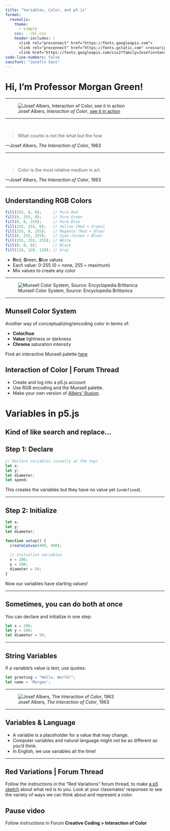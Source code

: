 ```yaml
---
title: "Variables, Color, and p5.js"
format:
  revealjs:
    theme: 
      - simple
    css: ../bl.css
    header-includes: |
      <link rel="preconnect" href="https://fonts.googleapis.com">
      <link rel="preconnect" href="https://fonts.gstatic.com" crossorigin>
      <link href="https://fonts.googleapis.com/css2?family=Josefin+Sans:ital,wght@0,100..700;1,100..700&display=swap" rel="stylesheet">
code-line-numbers: false
sansfont: "Josefin Sans"
---
```


# Hi, I'm Professor Morgan Green!

---

![Josef Albers, *Interaction of Color*, [see it in action](https://vimeo.com/420347790)](albers.jpg)

---

<br>

> What counts is not the what but the how

—Josef Albers, *The Interaction of Color*, 1963

---


<br>

> Color is the most relative medium in art. 

—Josef Albers, *The Interaction of Color*, 1963

---


## Understanding RGB Colors {.smaller}

```javascript
fill(255, 0, 0);     // Pure Red
fill(0, 255, 0);     // Pure Green  
fill(0, 0, 255);     // Pure Blue
fill(255, 255, 0);   // Yellow (Red + Green)
fill(255, 0, 255);   // Magenta (Red + Blue)
fill(0, 255, 255);   // Cyan (Green + Blue)
fill(255, 255, 255); // White
fill(0, 0, 0);       // Black
fill(128, 128, 128); // Gray
```

:::{.incremental}
- **R**ed, **G**reen, **B**lue values
- Each value: 0-255 (0 = none, 255 = maximum)
- Mix values to create any color
:::


---

![Munsell Color System, Source: Encyclopedia Brittanica](https://cdn.britannica.com/34/2834-050-8758A9D8/tree-Munsell-system-colours-representation-scales-chroma.jpg)

---

## Munsell Color System

Another way of conceptualizing/encoding color in terms of:

* **Color/hue**
* **Value** lightness or darkness
* **Chroma** saturation intensity

Find an interactive Munsell palette [here](https://pteromys.melonisland.net/munsell/)


## Interaction of Color | Forum Thread

* Create and log into a p5.js account
* Use RGB encoding and the Munsell palette. 
* Make your own version of [Albers' illusion](https://editor.p5js.org/howshekilledit/sketches/nBh-X9o_4). 

# Variables in p5.js

## Kind of like search and replace...

## Step 1: Declare

```javascript
// Declare variables (usually at the top)
let x;
let y;
let diameter;
let speed;
```

This creates the variables but they have no value yet (`undefined`).

---

## Step 2: Initialize

```javascript
let x;
let y;
let diameter;

function setup() {
  createCanvas(400, 400);
  
  // Initialize variables
  x = 200;
  y = 200;
  diameter = 50;
}
```

Now our variables have starting values!

---

## Sometimes, you can do both at once

You can declare and initialize in one step:

```javascript
let x = 200;
let y = 200;
let diameter = 50;
```

---

## String Variables

If a variable's value is text, use quotes:

```javascript
let greeting = "Hello, World!";
let name = 'Morgan';
```

---

![Josef Albers, *The Interaction of Color*, 1963](https://art287.rarelyasked.com/wp-content/uploads/2022/02/coke.png)

---

## Variables & Language 

* A variable is a placeholder for a value that may change.
* Computer variables and natural language might not be as different as you’d think.
* In English, we use variables all the time!

---

## Red Variations | Forum Thread

Follow the instructions in the "Red Variations" forum thread, to make [a p5 sketch](https://editor.p5js.org/howshekilledit/sketches/R3-mpJ51B) about what red is to you. 
Look at your classmates' responses to see the variety of ways we can think about and represent a color.


## Pause video

Follow instructions in Forum **Creative Coding > Interaction of Color**
